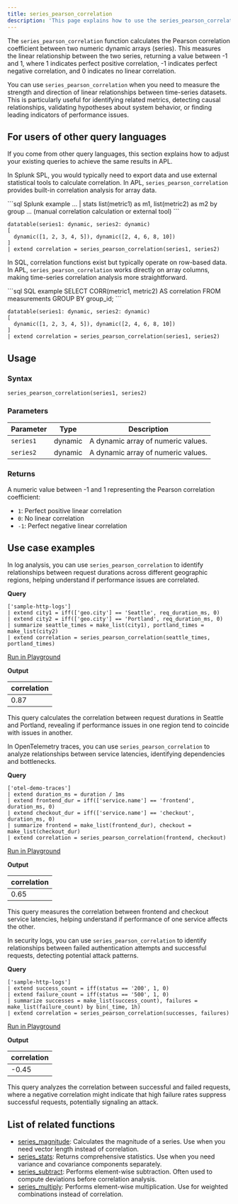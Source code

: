 ```yaml
---
title: series_pearson_correlation
description: 'This page explains how to use the series_pearson_correlation function in APL.'
---
```


The `series_pearson_correlation` function calculates the Pearson correlation coefficient between two numeric dynamic arrays (series). This measures the linear relationship between the two series, returning a value between -1 and 1, where 1 indicates perfect positive correlation, -1 indicates perfect negative correlation, and 0 indicates no linear correlation.

You can use `series_pearson_correlation` when you need to measure the strength and direction of linear relationships between time-series datasets. This is particularly useful for identifying related metrics, detecting causal relationships, validating hypotheses about system behavior, or finding leading indicators of performance issues.

## For users of other query languages

If you come from other query languages, this section explains how to adjust your existing queries to achieve the same results in APL.

<AccordionGroup>
<Accordion title="Splunk SPL users">

In Splunk SPL, you would typically need to export data and use external statistical tools to calculate correlation. In APL, `series_pearson_correlation` provides built-in correlation analysis for array data.

<CodeGroup>
```sql Splunk example
... | stats list(metric1) as m1, list(metric2) as m2 by group
... (manual correlation calculation or external tool)
```

```kusto APL equivalent
datatable(series1: dynamic, series2: dynamic)
[
  dynamic([1, 2, 3, 4, 5]), dynamic([2, 4, 6, 8, 10])
]
| extend correlation = series_pearson_correlation(series1, series2)
```
</CodeGroup>

</Accordion>
<Accordion title="ANSI SQL users">

In SQL, correlation functions exist but typically operate on row-based data. In APL, `series_pearson_correlation` works directly on array columns, making time-series correlation analysis more straightforward.

<CodeGroup>
```sql SQL example
SELECT CORR(metric1, metric2) AS correlation
FROM measurements
GROUP BY group_id;
```

```kusto APL equivalent
datatable(series1: dynamic, series2: dynamic)
[
  dynamic([1, 2, 3, 4, 5]), dynamic([2, 4, 6, 8, 10])
]
| extend correlation = series_pearson_correlation(series1, series2)
```
</CodeGroup>

</Accordion>
</AccordionGroup>

## Usage

### Syntax

```kusto
series_pearson_correlation(series1, series2)
```

### Parameters

| Parameter  | Type    | Description                                          |
| ---------- | ------- | ---------------------------------------------------- |
| `series1`  | dynamic | A dynamic array of numeric values.                   |
| `series2`  | dynamic | A dynamic array of numeric values.                   |

### Returns

A numeric value between -1 and 1 representing the Pearson correlation coefficient:
- `1`: Perfect positive linear correlation
- `0`: No linear correlation
- `-1`: Perfect negative linear correlation

## Use case examples

<Tabs>
<Tab title="Log analysis">

In log analysis, you can use `series_pearson_correlation` to identify relationships between request durations across different geographic regions, helping understand if performance issues are correlated.

**Query**

```kusto
['sample-http-logs']
| extend city1 = iff(['geo.city'] == 'Seattle', req_duration_ms, 0)
| extend city2 = iff(['geo.city'] == 'Portland', req_duration_ms, 0)
| summarize seattle_times = make_list(city1), portland_times = make_list(city2)
| extend correlation = series_pearson_correlation(seattle_times, portland_times)
```

[Run in Playground](https://play.axiom.co/axiom-play-qf1k/query?initForm=%7B%22apl%22%3A%22%5B'sample-http-logs'%5D%20%7C%20extend%20city1%20%3D%20iff(%5B'geo.city'%5D%20%3D%3D%20'Seattle'%2C%20req_duration_ms%2C%200)%20%7C%20extend%20city2%20%3D%20iff(%5B'geo.city'%5D%20%3D%3D%20'Portland'%2C%20req_duration_ms%2C%200)%20%7C%20summarize%20seattle_times%20%3D%20make_list(city1)%2C%20portland_times%20%3D%20make_list(city2)%20%7C%20extend%20correlation%20%3D%20series_pearson_correlation(seattle_times%2C%20portland_times)%22%7D)

**Output**

| correlation |
| ----------- |
| 0.87        |

This query calculates the correlation between request durations in Seattle and Portland, revealing if performance issues in one region tend to coincide with issues in another.

</Tab>
<Tab title="OpenTelemetry traces">

In OpenTelemetry traces, you can use `series_pearson_correlation` to analyze relationships between service latencies, identifying dependencies and bottlenecks.

**Query**

```kusto
['otel-demo-traces']
| extend duration_ms = duration / 1ms
| extend frontend_dur = iff(['service.name'] == 'frontend', duration_ms, 0)
| extend checkout_dur = iff(['service.name'] == 'checkout', duration_ms, 0)
| summarize frontend = make_list(frontend_dur), checkout = make_list(checkout_dur)
| extend correlation = series_pearson_correlation(frontend, checkout)
```

[Run in Playground](https://play.axiom.co/axiom-play-qf1k/query?initForm=%7B%22apl%22%3A%22%5B'otel-demo-traces'%5D%20%7C%20extend%20duration_ms%20%3D%20duration%20%2F%201ms%20%7C%20extend%20frontend_dur%20%3D%20iff(%5B'service.name'%5D%20%3D%3D%20'frontend'%2C%20duration_ms%2C%200)%20%7C%20extend%20checkout_dur%20%3D%20iff(%5B'service.name'%5D%20%3D%3D%20'checkout'%2C%20duration_ms%2C%200)%20%7C%20summarize%20frontend%20%3D%20make_list(frontend_dur)%2C%20checkout%20%3D%20make_list(checkout_dur)%20%7C%20extend%20correlation%20%3D%20series_pearson_correlation(frontend%2C%20checkout)%22%7D)

**Output**

| correlation |
| ----------- |
| 0.65        |

This query measures the correlation between frontend and checkout service latencies, helping understand if performance of one service affects the other.

</Tab>
<Tab title="Security logs">

In security logs, you can use `series_pearson_correlation` to identify relationships between failed authentication attempts and successful requests, detecting potential attack patterns.

**Query**

```kusto
['sample-http-logs']
| extend success_count = iff(status == '200', 1, 0)
| extend failure_count = iff(status == '500', 1, 0)
| summarize successes = make_list(success_count), failures = make_list(failure_count) by bin(_time, 1h)
| extend correlation = series_pearson_correlation(successes, failures)
```

[Run in Playground](https://play.axiom.co/axiom-play-qf1k/query?initForm=%7B%22apl%22%3A%22%5B'sample-http-logs'%5D%20%7C%20extend%20success_count%20%3D%20iff(status%20%3D%3D%20'200'%2C%201%2C%200)%20%7C%20extend%20failure_count%20%3D%20iff(status%20%3D%3D%20'500'%2C%201%2C%200)%20%7C%20summarize%20successes%20%3D%20make_list(success_count)%2C%20failures%20%3D%20make_list(failure_count)%20by%20bin(_time%2C%201h)%20%7C%20extend%20correlation%20%3D%20series_pearson_correlation(successes%2C%20failures)%22%7D)

**Output**

| correlation |
| ----------- |
| -0.45       |

This query analyzes the correlation between successful and failed requests, where a negative correlation might indicate that high failure rates suppress successful requests, potentially signaling an attack.

</Tab>
</Tabs>

## List of related functions

- [series_magnitude](/apl/scalar-functions/time-series/series-magnitude): Calculates the magnitude of a series. Use when you need vector length instead of correlation.
- [series_stats](/apl/scalar-functions/time-series/series-stats): Returns comprehensive statistics. Use when you need variance and covariance components separately.
- [series_subtract](/apl/scalar-functions/time-series/series-subtract): Performs element-wise subtraction. Often used to compute deviations before correlation analysis.
- [series_multiply](/apl/scalar-functions/time-series/series-multiply): Performs element-wise multiplication. Use for weighted combinations instead of correlation.

